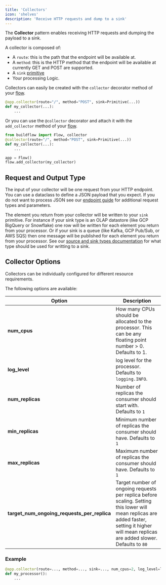 ```yaml
---
title: 'Collectors'
icon: 'shelves'
description: 'Receive HTTP requests and dump to a sink'
---
```


The **Collector** pattern enables receiving HTTP requests and dumping the payload to a sink.

A collector is composed of:
- A `route`: this is the path that the endpoint will be available at.
- A `method`: this is the HTTP method that the endpoint will be available at currently GET and POST are supported.
- A `sink` [primitive](/buildflow/programming-guide/primitives)
- Your processing Logic.

Collectors can easily be created with the `collector` decorator method of your [flow](/buildflow/programming-guide/flows).

```python
@app.collector(route="/", method="POST", sink=Primitive(...))
def my_collector(...):
    ...
```

Or you can use the `@collector` decorator and attach it with the `add_collector` method of your [flow](/buildflow/programming-guide/flows).

```python
from buildflow import Flow, collector
@collector(route="/", method="POST", sink=Primitive(...))
def my_collector(...):
    ...

app = Flow()
flow.add_collector(my_collector)
```

## Request and Output Type

The input of your collector will be one request from your HTTP endpoint. You can use a dataclass to define a JSON payload that you expect. If you do not want to process JSON see our [endpoint guide](/buildflow/programming-guide/endpoints#request-and-response-type) for additional request types and parameters.

The element you return from your collector will be written to your `sink` primitive. For instance if your sink type is an OLAP datastore (like GCP BigQuery or Snowflake) one row will be written for each element you return from your processor. Or if your sink is a queue (like Kafka, GCP Pub/Sub, or AWS SQS) then one message will be published for each element you return from your processor. See our [source and sink types documentation](/buildflow/programming-guide/source-sink-types) for what type should be used for writting to a sink.

## Collector Options

Collectors can be individually configured for different resource requirements.

The following options are available:

| Option                                        | Description                           |
| --------------------------------------------- | ------------------------------------- |
| **num_cpus**                                  | How many CPUs should be allocated to the processor. This can be any floating point number > 0. Defaults to 1.                       |
| **log_level**                                 | log level for the processor. Defaults to `logging.INFO`. |
| **num_replicas**                              | Number of replicas the consumer should start with. Defaults to `1`|
| **min_replicas**                              | Minimum number of replicas the consumer should have. Defaults to `1` |
| **max_replicas**                              | Maximum number of replicas the consumer should have. Defaults to `1` |
| **target_num_ongoing_requests_per_replica**   | Target number of ongoing requests per replica before scaling. Setting this lower will mean replicas are added faster, setting it higher will mean replicas are added slower. Defaults to `80` |

### Example

```python
@app.collector(route=..., method=..., sink=..., num_cpus=2, log_level=logging.DEBUG)
def my_processor():
    ...
```

